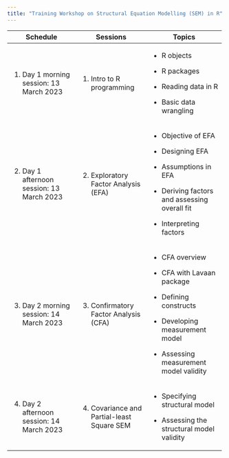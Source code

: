 ---
title: "Training Workshop on Structural Equation Modelling (SEM) in R"
---

+--------------------------------------------+---------------------------------------------+------------------------------------------------+
| Schedule                                   | Sessions                                    | Topics                                         |
+============================================+=============================================+================================================+
| 1.  Day 1 morning session: 13 March 2023   | 1.  Intro to R programming                  | -   R objects                                  |
|                                            |                                             |                                                |
|                                            |                                             | -   R packages                                 |
|                                            |                                             |                                                |
|                                            |                                             | -   Reading data in R                          |
|                                            |                                             |                                                |
|                                            |                                             | -   Basic data wrangling                       |
+--------------------------------------------+---------------------------------------------+------------------------------------------------+
| 2.  Day 1 afternoon session: 13 March 2023 | 2.  Exploratory Factor Analysis (EFA)       | -   Objective of EFA                           |
|                                            |                                             |                                                |
|                                            |                                             | -   Designing EFA                              |
|                                            |                                             |                                                |
|                                            |                                             | -   Assumptions in EFA                         |
|                                            |                                             |                                                |
|                                            |                                             | -   Deriving factors and assessing overall fit |
|                                            |                                             |                                                |
|                                            |                                             | -   Interpreting factors                       |
+--------------------------------------------+---------------------------------------------+------------------------------------------------+
| 3.  Day 2 morning session: 14 March 2023   | 3.  Confirmatory Factor Analysis (CFA)      | -   CFA overview                               |
|                                            |                                             |                                                |
|                                            |                                             | -   CFA with Lavaan package                    |
|                                            |                                             |                                                |
|                                            |                                             | -   Defining constructs                        |
|                                            |                                             |                                                |
|                                            |                                             | -   Developing measurement model               |
|                                            |                                             |                                                |
|                                            |                                             | -   Assessing measurement model validity       |
+--------------------------------------------+---------------------------------------------+------------------------------------------------+
| 4.  Day 2 afternoon session: 14 March 2023 | 4.  Covariance and Partial-least Square SEM | -   Specifying structural model                |
|                                            |                                             |                                                |
|                                            |                                             | -   Assessing the structural model validity    |
+--------------------------------------------+---------------------------------------------+------------------------------------------------+
